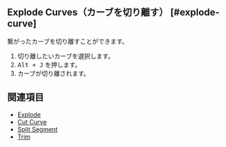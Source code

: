 
## Explode Curves（カーブを切り離す） [#explode-curve]

<Reference shortcut="" command="Explode Curves" button="" />

繋がったカーブを切り離すことができます。

1. 切り離したいカーブを選択します。
2. <kbd>Alt + J</kbd> を押します。
3. カーブが切り離されます。

## 関連項目
- [Explode](../explode)
- [Cut Curve](./cut-curve)
- [Split Segment](./split-segment)
- [Trim](./trim)


